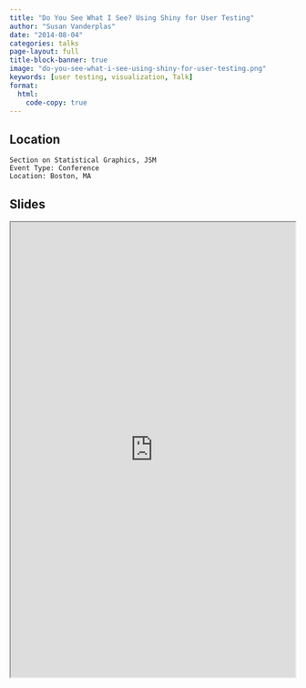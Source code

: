 ```yaml
---
title: "Do You See What I See? Using Shiny for User Testing"
author: "Susan Vanderplas"
date: "2014-08-04"
categories: talks
page-layout: full
title-block-banner: true
image: "do-you-see-what-i-see-using-shiny-for-user-testing.png"
keywords: [user testing, visualization, Talk]
format:
  html:
    code-copy: true
---
```

 

## Location

    Section on Statistical Graphics, JSM
    Event Type: Conference
    Location: Boston, MA
## Slides

<iframe src='https://srvanderplas.github.io/Presentation-Archive/JSM2014/UserTesting/UserTesting.html' height='800px' width='500px'></iframe>

